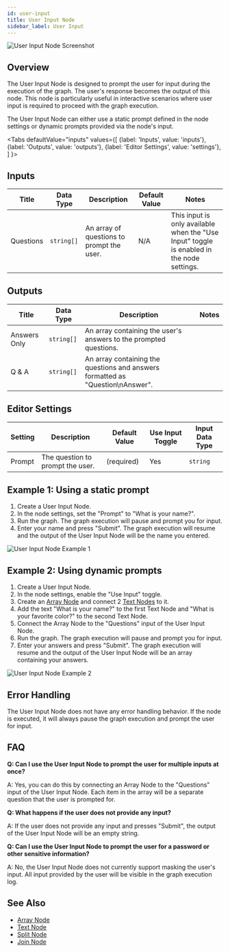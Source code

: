```yaml
---
id: user-input
title: User Input Node
sidebar_label: User Input
---
```



![User Input Node Screenshot](./assets/user-input-node.png)

## Overview

The User Input Node is designed to prompt the user for input during the execution of the graph. The user's response becomes the output of this node. This node is particularly useful in interactive scenarios where user input is required to proceed with the graph execution.

The User Input Node can either use a static prompt defined in the node settings or dynamic prompts provided via the node's input.

<Tabs
  defaultValue="inputs"
  values={[
    {label: 'Inputs', value: 'inputs'},
    {label: 'Outputs', value: 'outputs'},
    {label: 'Editor Settings', value: 'settings'},
  ]
}>

<TabItem value="inputs">

## Inputs

| Title      | Data Type | Description                                                                 | Default Value | Notes                                                                                       |
| ---------- | --------- | --------------------------------------------------------------------------- | ------------- | ------------------------------------------------------------------------------------------- |
| Questions  | `string[]`| An array of questions to prompt the user.                                   | N/A           | This input is only available when the "Use Input" toggle is enabled in the node settings.   |

</TabItem>

<TabItem value="outputs">

## Outputs

| Title               | Data Type | Description                                                                 | Notes                                                                                       |
| ------------------- | --------- | --------------------------------------------------------------------------- | ------------------------------------------------------------------------------------------- |
| Answers Only        | `string[]`| An array containing the user's answers to the prompted questions.           |                                                                                             |
| Q & A               | `string[]`| An array containing the questions and answers formatted as "Question\nAnswer". |                                                                                             |

</TabItem>

<TabItem value="settings">

## Editor Settings

| Setting   | Description                                                                 | Default Value | Use Input Toggle | Input Data Type |
| --------- | --------------------------------------------------------------------------- | ------------- | ---------------- | --------------- |
| Prompt    | The question to prompt the user.                                            | (required)    | Yes              | `string`        |

</TabItem>

</Tabs>

## Example 1: Using a static prompt

1. Create a User Input Node.
2. In the node settings, set the "Prompt" to "What is your name?".
3. Run the graph. The graph execution will pause and prompt you for input.
4. Enter your name and press "Submit". The graph execution will resume and the output of the User Input Node will be the name you entered.

![User Input Node Example 1](./assets/user-input-node-example-01.png)

## Example 2: Using dynamic prompts

1. Create a User Input Node.
2. In the node settings, enable the "Use Input" toggle.
3. Create an [Array Node](./array.mdx) and connect 2 [Text Nodes](./text.mdx) to it.
4. Add the text "What is your name?" to the first Text Node and "What is your favorite color?" to the second Text Node.
5. Connect the Array Node to the "Questions" input of the User Input Node.
6. Run the graph. The graph execution will pause and prompt you for input.
6. Enter your answers and press "Submit". The graph execution will resume and the output of the User Input Node will be an array containing your answers.

![User Input Node Example 2](./assets/user-input-node-example-02.png)

## Error Handling

The User Input Node does not have any error handling behavior. If the node is executed, it will always pause the graph execution and prompt the user for input.

## FAQ

**Q: Can I use the User Input Node to prompt the user for multiple inputs at once?**

A: Yes, you can do this by connecting an Array Node to the "Questions" input of the User Input Node. Each item in the array will be a separate question that the user is prompted for.

**Q: What happens if the user does not provide any input?**

A: If the user does not provide any input and presses "Submit", the output of the User Input Node will be an empty string.

**Q: Can I use the User Input Node to prompt the user for a password or other sensitive information?**

A: No, the User Input Node does not currently support masking the user's input. All input provided by the user will be visible in the graph execution log.

## See Also

- [Array Node](./array.mdx)
- [Text Node](./text.mdx)
- [Split Node](./split-text.mdx)
- [Join Node](./join.mdx)